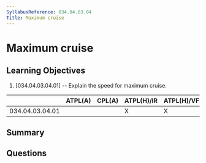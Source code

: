 ```yaml
---
SyllabusReference: 034.04.03.04
Title: Maximum cruise
---
```


# Maximum cruise

## Learning Objectives

1. [034.04.03.04.01] -- Explain the speed for maximum cruise.

|                 | ATPL(A) | CPL(A) | ATPL(H)/IR | ATPL(H)/VFR | CPL(H) | IR  | CBIR(A) |
| --------------- | ------- | ------ | ---------- | ----------- | ------ | --- | ------- |
| 034.04.03.04.01 |         |        | X          | X           |        |     |         |

## Summary

## Questions
